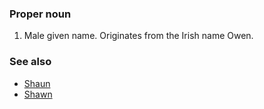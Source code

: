 ===Proper noun===

# Male given name. Originates from the Irish name Owen.

===See also===
*[[Shaun]]
*[[Shawn]]